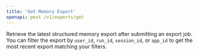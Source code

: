 ```yaml
---
title: 'Get Memory Export'
openapi: post /v1/exports/get
---
```


Retrieve the latest structured memory export after submitting an export job. You can filter the export by `user_id`, `run_id`, `session_id`, or `app_id` to get the most recent export matching your filters.
